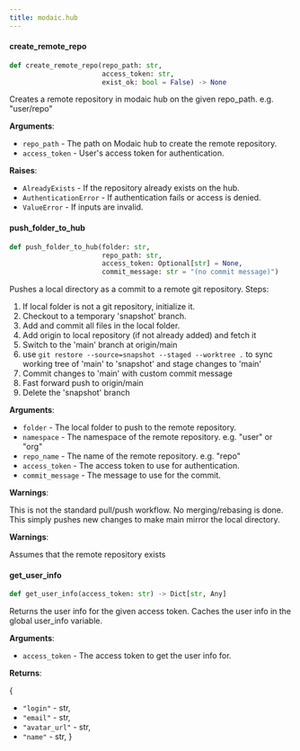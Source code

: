 ```yaml
---
title: modaic.hub
---
```


#### create\_remote\_repo

```python
def create_remote_repo(repo_path: str,
                       access_token: str,
                       exist_ok: bool = False) -> None
```

Creates a remote repository in modaic hub on the given repo_path. e.g. "user/repo"

**Arguments**:

- `repo_path` - The path on Modaic hub to create the remote repository.
- `access_token` - User's access token for authentication.
  
  

**Raises**:

- `AlreadyExists` - If the repository already exists on the hub.
- `AuthenticationError` - If authentication fails or access is denied.
- `ValueError` - If inputs are invalid.

#### push\_folder\_to\_hub

```python
def push_folder_to_hub(folder: str,
                       repo_path: str,
                       access_token: Optional[str] = None,
                       commit_message: str = "(no commit message)")
```

Pushes a local directory as a commit to a remote git repository.
Steps:
1. If local folder is not a git repository, initialize it.
2. Checkout to a temporary 'snapshot' branch.
3. Add and commit all files in the local folder.
4. Add origin to local repository (if not already added) and fetch it
5. Switch to the 'main' branch at origin/main
6. use `git restore --source=snapshot --staged --worktree .` to sync working tree of 'main' to 'snapshot' and stage changes to 'main'
7. Commit changes to 'main' with custom commit message
8. Fast forward push to origin/main
9. Delete the 'snapshot' branch

**Arguments**:

- `folder` - The local folder to push to the remote repository.
- `namespace` - The namespace of the remote repository. e.g. "user" or "org"
- `repo_name` - The name of the remote repository. e.g. "repo"
- `access_token` - The access token to use for authentication.
- `commit_message` - The message to use for the commit.
  

**Warnings**:

  This is not the standard pull/push workflow. No merging/rebasing is done.
  This simply pushes new changes to make main mirror the local directory.
  

**Warnings**:

  Assumes that the remote repository exists

#### get\_user\_info

```python
def get_user_info(access_token: str) -> Dict[str, Any]
```

Returns the user info for the given access token.
Caches the user info in the global user_info variable.

**Arguments**:

- `access_token` - The access token to get the user info for.
  

**Returns**:

  {
- `"login"` - str,
- `"email"` - str,
- `"avatar_url"` - str,
- `"name"` - str,
  }

